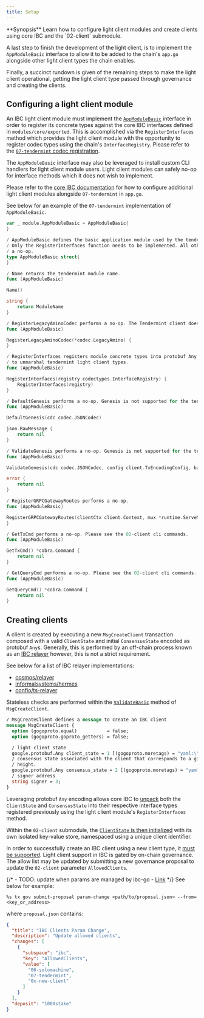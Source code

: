 ```yaml
---
title: Setup
---
```


<Note>
**Synopsis**
Learn how to configure light client modules and create clients using core IBC and the `02-client` submodule.
</Note>

A last step to finish the development of the light client, is to implement the `AppModuleBasic` interface to allow it to be added to the chain's `app.go` alongside other light client types the chain enables.

Finally, a succinct rundown is given of the remaining steps to make the light client operational, getting the light client type passed through governance and creating the clients.

## Configuring a light client module

An IBC light client module must implement the [`AppModuleBasic`](https://github.com/cosmos/cosmos-sdk/blob/main/types/module/module.go#L50) interface in order to register its concrete types against the core IBC interfaces defined in `modules/core/exported`. This is accomplished via the `RegisterInterfaces` method which provides the light client module with the opportunity to register codec types using the chain's `InterfaceRegistry`. Please refer to the [`07-tendermint` codec registration](https://github.com/cosmos/ibc-go/blob/02-client-refactor-beta1/modules/light-clients/07-tendermint/codec.go#L11).

The `AppModuleBasic` interface may also be leveraged to install custom CLI handlers for light client module users. Light client modules can safely no-op for interface methods which it does not wish to implement.

Please refer to the [core IBC documentation](/docs/ibc/v7.8.x/ibc/integration#integrating-light-clients) for how to configure additional light client modules alongside `07-tendermint` in `app.go`.

See below for an example of the `07-tendermint` implementation of `AppModuleBasic`.

```go expandable
var _ module.AppModuleBasic = AppModuleBasic{
}

/ AppModuleBasic defines the basic application module used by the tendermint light client.
/ Only the RegisterInterfaces function needs to be implemented. All other function perform
/ a no-op.
type AppModuleBasic struct{
}

/ Name returns the tendermint module name.
func (AppModuleBasic)

Name()

string {
    return ModuleName
}

/ RegisterLegacyAminoCodec performs a no-op. The Tendermint client does not support amino.
func (AppModuleBasic)

RegisterLegacyAminoCodec(*codec.LegacyAmino) {
}

/ RegisterInterfaces registers module concrete types into protobuf Any. This allows core IBC
/ to unmarshal tendermint light client types.
func (AppModuleBasic)

RegisterInterfaces(registry codectypes.InterfaceRegistry) {
    RegisterInterfaces(registry)
}

/ DefaultGenesis performs a no-op. Genesis is not supported for the tendermint light client.
func (AppModuleBasic)

DefaultGenesis(cdc codec.JSONCodec)

json.RawMessage {
    return nil
}

/ ValidateGenesis performs a no-op. Genesis is not supported for the tendermint light client.
func (AppModuleBasic)

ValidateGenesis(cdc codec.JSONCodec, config client.TxEncodingConfig, bz json.RawMessage)

error {
    return nil
}

/ RegisterGRPCGatewayRoutes performs a no-op.
func (AppModuleBasic)

RegisterGRPCGatewayRoutes(clientCtx client.Context, mux *runtime.ServeMux) {
}

/ GetTxCmd performs a no-op. Please see the 02-client cli commands.
func (AppModuleBasic)

GetTxCmd() *cobra.Command {
    return nil
}

/ GetQueryCmd performs a no-op. Please see the 02-client cli commands.
func (AppModuleBasic)

GetQueryCmd() *cobra.Command {
    return nil
}
```

## Creating clients

A client is created by executing a new `MsgCreateClient` transaction composed with a valid `ClientState` and initial `ConsensusState` encoded as protobuf `Any`s.
Generally, this is performed by an off-chain process known as an [IBC relayer](https://github.com/cosmos/ibc/tree/main/spec/relayer/ics-018-relayer-algorithms) however, this is not a strict requirement.

See below for a list of IBC relayer implementations:

* [cosmos/relayer](https://github.com/cosmos/relayer)
* [informalsystems/hermes](https://github.com/informalsystems/hermes)
* [confio/ts-relayer](https://github.com/confio/ts-relayer)

Stateless checks are performed within the [`ValidateBasic`](https://github.com/cosmos/ibc-go/blob/02-client-refactor-beta1/modules/core/02-client/types/msgs.go#L48) method of `MsgCreateClient`.

```protobuf expandable
/ MsgCreateClient defines a message to create an IBC client
message MsgCreateClient {
  option (gogoproto.equal)           = false;
  option (gogoproto.goproto_getters) = false;

  / light client state
  google.protobuf.Any client_state = 1 [(gogoproto.moretags) = "yaml:\"client_state\""];
  / consensus state associated with the client that corresponds to a given
  / height.
  google.protobuf.Any consensus_state = 2 [(gogoproto.moretags) = "yaml:\"consensus_state\""];
  / signer address
  string signer = 3;
}
```

Leveraging protobuf `Any` encoding allows core IBC to [unpack](https://github.com/cosmos/ibc-go/blob/02-client-refactor-beta1/modules/core/keeper/msg_server.go#L28-L36) both the `ClientState` and `ConsensusState` into their respective interface types registered previously using the light client module's `RegisterInterfaces` method.

Within the `02-client` submodule, the [`ClientState` is then initialized](https://github.com/cosmos/ibc-go/blob/02-client-refactor-beta1/modules/core/02-client/keeper/client.go#L30-L34) with its own isolated key-value store, namespaced using a unique client identifier.

In order to successfully create an IBC client using a new client type, it [must be supported](https://github.com/cosmos/ibc-go/blob/02-client-refactor-beta1/modules/core/02-client/keeper/client.go#L18-L24). Light client support in IBC is gated by on-chain governance. The allow list may be updated by submitting a new governance proposal to update the `02-client` parameter `AllowedClients`.

{/* - TODO: update when params are managed by ibc-go - [Link](https://github.com/cosmos/ibc-go/issues/2010) */}
See below for example:

```shell
%s tx gov submit-proposal param-change <path/to/proposal.json> --from=<key_or_address>
```

where `proposal.json` contains:

```json expandable
{
  "title": "IBC Clients Param Change",
  "description": "Update allowed clients",
  "changes": [
    {
      "subspace": "ibc",
      "key": "AllowedClients",
      "value": [
        "06-solomachine",
        "07-tendermint",
        "0x-new-client"
      ]
    }
  ],
  "deposit": "1000stake"
}
```
